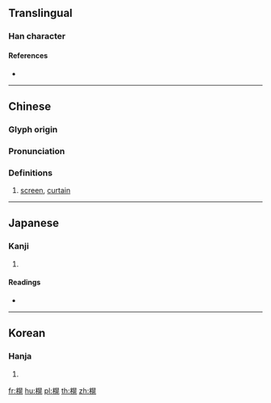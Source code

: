 {{character info/new}}
==Translingual==

===Han character===
{{Han char|rn=75|rad=木|as=10|sn=14|four=46911|canj=DAFU|ids=⿰木晃}}

====References====
* {{Han ref|kx=0543.350|dkj=15256|dj=0931.190|hdz=21263.170|uh=69A5|ud=27045|bh=E261|bd=57953}}

----

==Chinese==
{{zh-forms}}

===Glyph origin===
{{Han etym}}

===Pronunciation===
{{zh-pron
|m=huàng
|c=fong2
|mc=y
|oc=y
|ma=
|cat=n
}}

===Definitions===
{{zh-hanzi}}

# [[screen]], [[curtain]]

----

==Japanese==

===Kanji===
{{ja-kanji|grade=|rs=木10}}

# {{defn|lang=ja|sort=木10}}

====Readings====
* {{ja-readings|on=[[こう]] (kō), [[おう]] (ō)|kun=[[つくえ]] (tsukue)}}

----

==Korean==

===Hanja===
{{ko-hanja|hangeul=황|eumhun=|rv=hwang|mr=hwang|y=hwang}}

# {{defn|lang=ko|sort=木10}}

[[fr:榥]]
[[hu:榥]]
[[pl:榥]]
[[th:榥]]
[[zh:榥]]